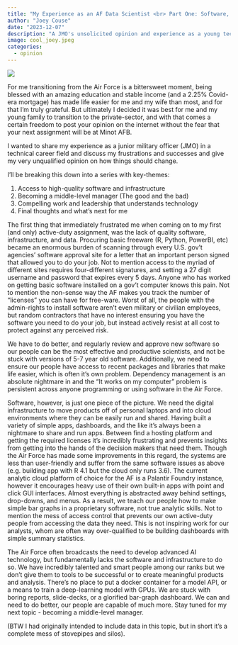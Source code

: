 ```yaml
---
title: "My Experience as an AF Data Scientist <br> Part One: Software, Infrastructure, and Data"
author: "Joey Couse"
date: "2023-12-07"
description: "A JMO's unsolicited opinion and experience as a young technical officer in the enormous labyrinth of the military-industrial complex"
image: cool_joey.jpeg
categories: 
  - opinion
---
```


![](cool_joey.jpeg)

  For me transitioning from the Air Force is a bittersweet moment, being blessed with an amazing education and stable income (and a 2.25% Covid-era mortgage) has made life easier for me and my wife than most, and for that I'm truly grateful.
But ultimately I decided it was best for me and my young family to transition to the private-sector, and with that comes a certain freedom to post your opinion on the internet without the fear that your next assignment will be at Minot AFB.

I wanted to share my experience as a junior military officer (JMO) in a technical career field and discuss my frustrations and successes and give my very unqualified opinion on how things should change.

I'll be breaking this down into a series with key-themes:

1. Access to high-quality software and infrastructure
2. Becoming a middle-level manager (The good and the bad)
3. Compelling work and leadership that understands technology
4. Final thoughts and what's next for me

  The first thing that immediately frustrated me when coming on to my first (and only) active-duty assignment, was the lack of quality software, infrastructure, and data. Procuring basic freeware (R, Python, PowerBI, etc) became an enormous burden of scanning through every U.S. gov't agencies' software approval site for a letter that an important person signed that allowed you to do your job. Not to mention access to the myriad of different sites requires four-different signatures, and setting a 27 digit username and password that expires every 5 days. Anyone who has worked on getting basic software installed on a gov't computer knows this pain. Not to mention the non-sense way the AF makes you track the number of "licenses" you can have for free-ware. Worst of all, the people with the admin-rights to install software aren't even military or civilian employees, but random contractors that have no interest ensuring you have the software you need to do your job, but instead actively resist at all cost to protect against any perceived risk.

  We have to do better, and regularly review and approve new software so our people can be the most effective and productive scientists, and not be stuck with versions of 5-7 year old software. Additionally, we need to ensure our people have access to recent packages and libraries that make life easier, which is often it's own problem. Dependency management is an absolute nightmare in and the "It works on my computer" problem is persistent across anyone programming or using software in the Air Force.

  Software, however, is just one piece of the picture. We need the digital infrastructure to move products off of personal laptops and into cloud environments where they can be easily run and shared. Having built a variety of simple apps, dashboards, and the like it's always been a nightmare to share and run apps. Between find a hosting platform and getting the required licenses it's incredibly frustrating and prevents insights from getting into the hands of the decision makers that need them. Though the Air Force has made some improvements in this regard, the systems are less than user-friendly and suffer from the same software issues as above (e.g. building app with R 4.1 but the cloud only runs 3.6). The current analytic cloud platform of choice for the AF is a Palantir Foundry instance, however it encourages heavy use of their own built-in apps with point and click GUI interfaces. Almost everything is abstracted away behind settings, drop-downs, and menus. As a result, we teach our people how to make simple bar graphs in a proprietary software, not true analytic skills. Not to mention the mess of access control that prevents our own active-duty people from accessing the data they need. This is not inspiring work for our analysts, whom are often way over-qualified to be building dashboards with simple summary statistics. 
  
  The Air Force often broadcasts the need to develop advanced AI technology, but fundamentally lacks the software and infrastructure to do so. We have incredibly talented and smart people among our ranks but we don't give them to tools to be successful or to create meaningful products and analysis. There's no place to put a docker container for a model API, or a means to train a deep-learning model with GPUs. We are stuck with boring reports, slide-decks, or a glorified bar-graph dashboard. We can and need to do better, our people are capable of much more. Stay tuned for my next topic - becoming a middle-level manager.
  
  (BTW I had originally intended to include data in this topic, but in short it's a complete mess of stovepipes and silos).  




